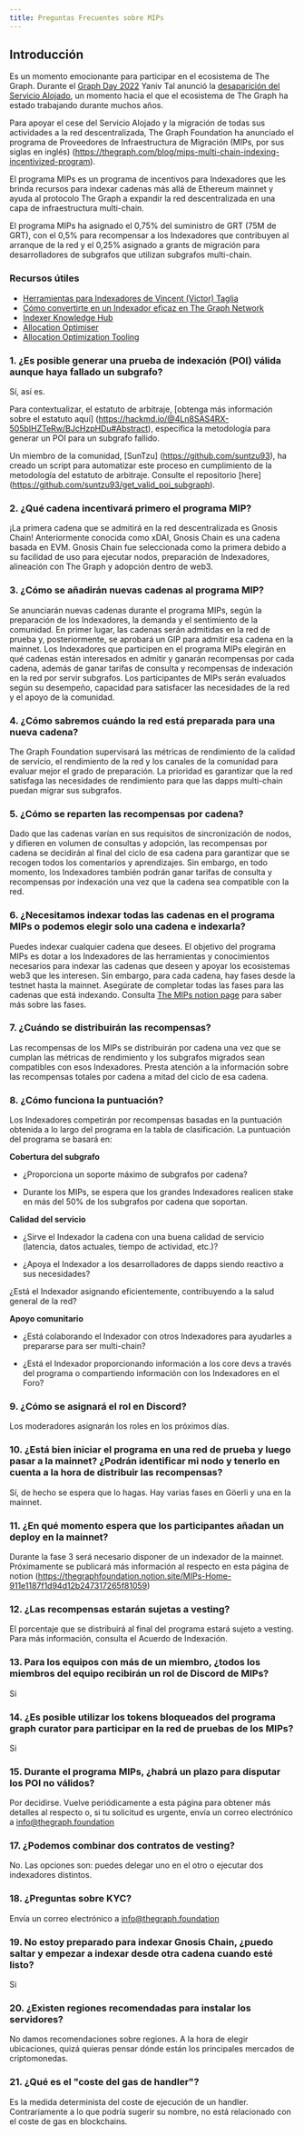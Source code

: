 ```yaml
---
title: Preguntas Frecuentes sobre MIPs
---
```


## Introducción

Es un momento emocionante para participar en el ecosistema de The Graph. Durante el [Graph Day 2022](https://thegraph.com/graph-day/2022/) Yaniv Tal anunció la [desaparición del Servicio Alojado](https://thegraph.com/blog/sunsetting-hosted-service/), un momento hacia el que el ecosistema de The Graph ha estado trabajando durante muchos años.

Para apoyar el cese del Servicio Alojado y la migración de todas sus actividades a la red descentralizada, The Graph Foundation ha anunciado el programa de Proveedores de Infraestructura de Migración (MIPs, por sus siglas en inglés) (https://thegraph.com/blog/mips-multi-chain-indexing-incentivized-program).

El programa MIPs es un programa de incentivos para Indexadores que les brinda recursos para indexar cadenas más allá de Ethereum mainnet y ayuda al protocolo The Graph a expandir la red descentralizada en una capa de infraestructura multi-chain.

El programa MIPs ha asignado el 0,75% del suministro de GRT (75M de GRT), con el 0,5% para recompensar a los Indexadores que contribuyen al arranque de la red y el 0,25% asignado a grants de migración para desarrolladores de subgrafos que utilizan subgrafos multi-chain.

### Recursos útiles

-   [Herramientas para Indexadores de Vincent (Victor) Taglia](https://indexer-2ools.vincenttaglia.com/#/)
-   [Cómo convertirte en un Indexador eficaz en The Graph Network](https://thegraph.com/blog/how-to-become-indexer/)
-   [Indexer Knowledge Hub](https://thegraph.academy/indexers/)
-   [Allocation Optimiser](https://github.com/graphprotocol/allocationopt.jl)
-   [Allocation Optimization Tooling](https://github.com/anyblockanalytics/thegraph-allocation-optimization/)

### 1.  ¿Es posible generar una prueba de indexación (POI) válida aunque haya fallado un subgrafo?

Sí, así es.

Para contextualizar, el estatuto de arbitraje, [obtenga más información sobre el estatuto aquí] \(https://hackmd.io/@4Ln8SAS4RX-505bIHZTeRw/BJcHzpHDu#Abstract), especifica la metodología para generar un POI para un subgrafo fallido.

Un miembro de la comunidad, [SunTzu] \(https://github.com/suntzu93), ha creado un script para automatizar este proceso en cumplimiento de la metodología del estatuto de arbitraje. Consulte el repositorio [here] \(https://github.com/suntzu93/get_valid_poi_subgraph).

### 2.  ¿Qué cadena incentivará primero el programa MIP?

¡La primera cadena que se admitirá en la red descentralizada es Gnosis Chain! Anteriormente conocida como xDAI, Gnosis Chain es una cadena basada en EVM. Gnosis Chain fue seleccionada como la primera debido a su facilidad de uso para ejecutar nodos, preparación de Indexadores, alineación con The Graph y adopción dentro de web3.

### 3.  ¿Cómo se añadirán nuevas cadenas al programa MIP?

Se anunciarán nuevas cadenas durante el programa MIPs, según la preparación de los Indexadores, la demanda y el sentimiento de la comunidad. En primer lugar, las cadenas serán admitidas en la red de prueba y, posteriormente, se aprobará un GIP para admitir esa cadena en la mainnet. Los Indexadores que participen en el programa MIPs elegirán en qué cadenas están interesados en admitir y ganarán recompensas por cada cadena, además de ganar tarifas de consulta y recompensas de indexación en la red por servir subgrafos. Los participantes de MIPs serán evaluados según su desempeño, capacidad para satisfacer las necesidades de la red y el apoyo de la comunidad.

### 4.  ¿Cómo sabremos cuándo la red está preparada para una nueva cadena?

The Graph Foundation supervisará las métricas de rendimiento de la calidad de servicio, el rendimiento de la red y los canales de la comunidad para evaluar mejor el grado de preparación. La prioridad es garantizar que la red satisfaga las necesidades de rendimiento para que las dapps multi-chain puedan migrar sus subgrafos.

### 5.  ¿Cómo se reparten las recompensas por cadena?

Dado que las cadenas varían en sus requisitos de sincronización de nodos, y difieren en volumen de consultas y adopción, las recompensas por cadena se decidirán al final del ciclo de esa cadena para garantizar que se recogen todos los comentarios y aprendizajes. Sin embargo, en todo momento, los Indexadores también podrán ganar tarifas de consulta y recompensas por indexación una vez que la cadena sea compatible con la red.

### 6.  ¿Necesitamos indexar todas las cadenas en el programa MIPs o podemos elegir solo una cadena e indexarla?

Puedes indexar cualquier cadena que desees. El objetivo del programa MIPs es dotar a los Indexadores de las herramientas y conocimientos necesarios para indexar las cadenas que deseen y apoyar los ecosistemas web3 que les interesen. Sin embargo, para cada cadena, hay fases desde la testnet hasta la mainnet. Asegúrate de completar todas las fases para las cadenas que está indexando. Consulta [The MIPs notion page](https://thegraphfoundation.notion.site/MIPs-Home-911e1187f1d94d12b247317265f81059) para saber más sobre las fases.

### 7.  ¿Cuándo se distribuirán las recompensas?

Las recompensas de los MIPs se distribuirán por cadena una vez que se cumplan las métricas de rendimiento y los subgrafos migrados sean compatibles con esos Indexadores. Presta atención a la información sobre las recompensas totales por cadena a mitad del ciclo de esa cadena.

### 8.  ¿Cómo funciona la puntuación?

Los Indexadores competirán por recompensas basadas en la puntuación obtenida a lo largo del programa en la tabla de clasificación. La puntuación del programa se basará en:

**Cobertura del subgrafo**

-   ¿Proporciona un soporte máximo de subgrafos por cadena?

-   Durante los MIPs, se espera que los grandes Indexadores realicen stake en más del 50% de los subgrafos por cadena que soportan.

**Calidad del servicio**

-   ¿Sirve el Indexador la cadena con una buena calidad de servicio (latencia, datos actuales, tiempo de actividad, etc.)?

-   ¿Apoya el Indexador a los desarrolladores de dapps siendo reactivo a sus necesidades?

¿Está el Indexador asignando eficientemente, contribuyendo a la salud general de la red?

**Apoyo comunitario**

-   ¿Está colaborando el Indexador con otros Indexadores para ayudarles a prepararse para ser multi-chain?

-   ¿Está el Indexador proporcionando información a los core devs a través del programa o compartiendo información con los Indexadores en el Foro?

### 9.  ¿Cómo se asignará el rol en Discord?

Los moderadores asignarán los roles en los próximos días.

### 10. ¿Está bien iniciar el programa en una red de prueba y luego pasar a la mainnet? ¿Podrán identificar mi nodo y tenerlo en cuenta a la hora de distribuir las recompensas?

Sí, de hecho se espera que lo hagas. Hay varias fases en Göerli y una en la mainnet.

### 11. ¿En qué momento espera que los participantes añadan un deploy en la mainnet?

Durante la fase 3 será necesario disponer de un indexador de la mainnet. Próximamente se publicará más información al respecto en esta página de notion (https://thegraphfoundation.notion.site/MIPs-Home-911e1187f1d94d12b247317265f81059)

### 12. ¿Las recompensas estarán sujetas a vesting?

El porcentaje que se distribuirá al final del programa estará sujeto a vesting. Para más información, consulta el Acuerdo de Indexación.

### 13. Para los equipos con más de un miembro, ¿todos los miembros del equipo recibirán un rol de Discord de MIPs?

Si

### 14. ¿Es posible utilizar los tokens bloqueados del programa graph curator para participar en la red de pruebas de los MIPs?

Si

### 15. Durante el programa MIPs, ¿habrá un plazo para disputar los POI no válidos?

Por decidirse. Vuelve periódicamente a esta página para obtener más detalles al respecto o, si tu solicitud es urgente, envía un correo electrónico a info@thegraph.foundation

### 17. ¿Podemos combinar dos contratos de vesting?

No. Las opciones son: puedes delegar uno en el otro o ejecutar dos indexadores distintos.

### 18. ¿Preguntas sobre KYC?

Envía un correo electrónico a info@thegraph.foundation

### 19. No estoy preparado para indexar Gnosis Chain, ¿puedo saltar y empezar a indexar desde otra cadena cuando esté listo?

Si

### 20. ¿Existen regiones recomendadas para instalar los servidores?

No damos recomendaciones sobre regiones. A la hora de elegir ubicaciones, quizá quieras pensar dónde están los principales mercados de criptomonedas.

### 21. ¿Qué es el "coste del gas de handler"?

Es la medida determinista del coste de ejecución de un handler. Contrariamente a lo que podría sugerir su nombre, no está relacionado con el coste de gas en blockchains.
